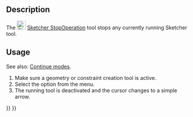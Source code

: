 <languages/>
<translate>

<!--T:7-->
{{Docnav
|[[Sketcher_ViewSection|Toggle Section View]]
|[[Sketcher_Grid|Grid]]
|[[Sketcher_Workbench|Sketcher]]
|IconL=Sketcher_ViewSection.svg
|IconR=
|IconC=Workbench_Sketcher.svg
}}

<!--T:1-->
{{GuiCommand
|Name=Sketcher StopOperation
|MenuLocation=Sketch → Stop Operation
|Workbenches=[[Sketcher_Workbench|Sketcher]]
}}

==Description== <!--T:2-->

<!--T:3-->
The [[Image:Sketcher_StopOperation.svg|24px]] [[Sketcher_StopOperation|Sketcher StopOperation]] tool stops any currently running Sketcher tool.

==Usage== <!--T:5-->

<!--T:9-->
See also: [[Sketcher_Workbench#Continue_modes|Continue modes]].

<!--T:6-->
# Make sure a geometry or constraint creation tool is active.
# Select the {{MenuCommand|Sketch → [[Image:Sketcher_StopOperation.svg|16px]] Stop Operation}} option from the menu.
# The running tool is deactivated and the cursor changes to a simple arrow.


<!--T:8-->
{{Docnav
|[[Sketcher_ViewSection|Toggle Section View]]
|[[Sketcher_Grid|Grid]]
|[[Sketcher_Workbench|Sketcher]]
|IconL=Sketcher_ViewSection.svg
|IconR=
|IconC=Workbench_Sketcher.svg
}}

</translate>
{{Sketcher_Tools_navi{{#translation:}}}}
{{Userdocnavi{{#translation:}}}}